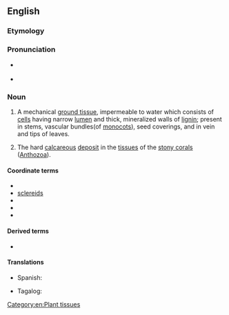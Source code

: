==English==

===Etymology===
{{confix|en|sclero|enchyma}}

===Pronunciation===
* {{a|UK}} {{IPA|en|/sklɪəɹˈɛŋkɪmə/}}
* {{a|GA}} {{IPA|en|/skləɹˈɛŋkəmə/}}<!-- weak vowel merger -->

===Noun===
{{en-noun|~|s|sclerenchymata}}

# {{lb|en|botany}} A mechanical [[ground tissue]], impermeable to water which consists of [[cell]]s having narrow [[lumen]] and thick, mineralized walls of [[lignin]]; present in stems, vascular bundles(of [[monocot|monocots]]), seed coverings, and in vein and tips of leaves.
# {{lb|en|zoology}} The hard [[calcareous]] [[deposit]] in the [[tissue]]s of the [[stony coral]]s ([[Anthozoa]]).<!--Webster 1913-->

====Coordinate terms====
* {{l|en|chlorenchyma}}
* [[sclereid]]s
* {{l|en|collenchyma}}
* {{l|en|merenchyma}}
* {{l|en|parenchyma}}

====Derived terms====
* {{l|en|sclerenchymatous}}

====Translations====
{{trans-top|a mechanical, supportive ground tissue in plants consisting of aggregates of cells having thick, often mineralized walls}}
* Spanish: {{t|es|esclerénquima|m}}
{{trans-mid}}
* Tagalog: {{t|tl|tagasihayan}}
{{trans-bottom}}

[[Category:en:Plant tissues]]